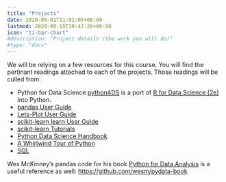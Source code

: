 ---
title: "Projects"
date: 2020-05-01T11:02:05+06:00
lastmod: 2020-09-15T10:42:26+06:00
icon: "ti-bar-chart"
#description: "Project details (the work you will do)"
#type: "docs"
---

We will be relying on a few resources for this course. You will find the pertinant readings attached to each of the projects.  Those readings will be culled from:

- Python for Data Science [python4DS](https://aeturrell.github.io/python4DS/welcome.html) is a port of [R for Data Science (2e)](https://r4ds.hadley.nz/) into Python.
- [pandas User Guide](https://pandas.pydata.org/pandas-docs/stable/user_guide/index.html)
- [Lets-Plot User Guide](https://lets-plot.org/python/pages/charts.html)
- [scikit-learn learn User Guide](https://scikit-learn.org/stable/user_guide.html)
- [scikit-learn Tutorials](https://scikit-learn.org/stable/tutorial/index.html)
- [Python Data Science Handbook](https://jakevdp.github.io/PythonDataScienceHandbook/)
- [A Whirlwind Tour of Python](https://jakevdp.github.io/WhirlwindTourOfPython/)
- [SQL](https://docs.data.world/documentation/sql/concepts/basic/intro.html)

Wes McKinney's pandas code for his book [Python for Data Analysis](https://wesmckinney.com/book/) is a useful reference as well: <https://github.com/wesm/pydata-book>